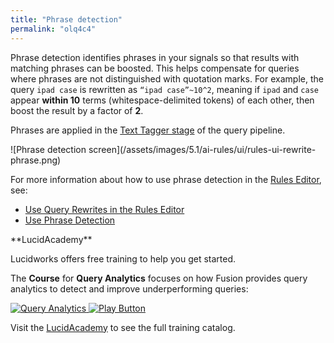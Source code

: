 ```yaml
---
title: "Phrase detection"
permalink: "olq4c4"
---
```


Phrase detection identifies phrases in your signals so that results with matching phrases can be boosted. This helps compensate for queries where phrases are not distinguished with quotation marks. For example, the query `ipad case` is rewritten as `“ipad case”~10^2`, meaning if `ipad` and `case` appear **within 10** terms (whitespace-delimited tokens) of each other, then boost the result by a factor of **2**.

Phrases are applied in the [Text Tagger stage](/managed-fusion/5.9/74ygo4/text-tagger-stage) of the query pipeline.

<Frame>![Phrase detection screen](/assets/images/5.1/ai-rules/ui/rules-ui-rewrite-phrase.png)</Frame>

For more information about how to use phrase detection in the [Rules Editor](/managed-fusion/5.9/nxpfuh/rules-editor), see:

* [Use Query Rewrites in the Rules Editor](/how-to/lfx7b8/use-query-rewrites-in-the-rules-editor)
* [Use Phrase Detection](/how-to/24ir0v/use-phrase-detection)

<Note>
**LucidAcademy**

Lucidworks offers free training to help you get started.

The **Course** for **Query Analytics** focuses on how Fusion provides query analytics to detect and improve underperforming queries:

<Frame>
  <a href="https://academy.lucidworks.com/query-analytics" target="_blank">
    <div class="note-image-wrapper">
      <img noZoom src="/assets/images/training-covers/query-analytics.jpeg" alt="Query Analytics" class="note-image" />
      <img noZoom src="/images/play-btn.svg" alt="Play Button" class="note-image-overlay" />
    </div>
  </a>
</Frame>


Visit the [LucidAcademy](https://academy.lucidworks.com) to see the full training catalog.

</Note>